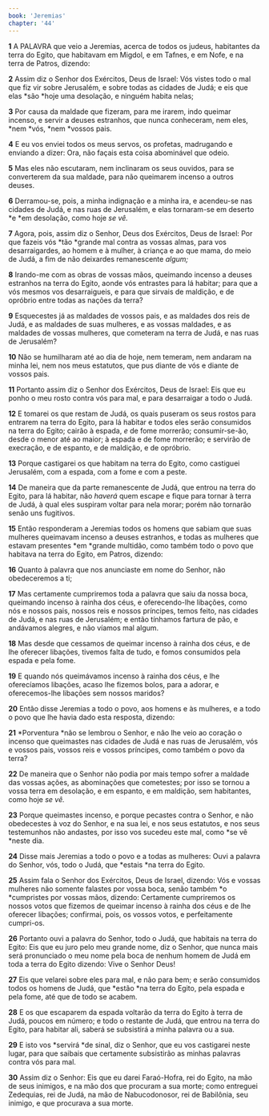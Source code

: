 ```yaml
---
book: 'Jeremias'
chapter: '44'
---
```


**1** A PALAVRA que veio a Jeremias, acerca de todos os judeus, habitantes da terra do Egito, que habitavam em Migdol, e em Tafnes, e em Nofe, e na terra de Patros, dizendo:

**2** Assim diz o Senhor dos Exércitos, Deus de Israel: Vós vistes todo o mal que fiz vir sobre Jerusalém, e sobre todas as cidades de Judá; e eis que elas *são *hoje uma desolação, e ninguém habita nelas;

**3** Por causa da maldade que fizeram, para me irarem, indo queimar incenso, e servir a deuses estranhos, que nunca conheceram, nem eles, *nem *vós, *nem *vossos pais.

**4** E eu vos enviei todos os meus servos, os profetas, madrugando e enviando a dizer: Ora, não façais esta coisa abominável que odeio.

**5** Mas eles não escutaram, nem inclinaram os seus ouvidos, para se converterem da sua maldade, para não queimarem incenso a outros deuses.

**6** Derramou-se, pois, a minha indignação e a minha ira, e acendeu-se nas cidades de Judá, e nas ruas de Jerusalém, e elas tornaram-se em deserto *e *em desolação, como hoje _se vê._

**7** Agora, pois, assim diz o Senhor, Deus dos Exércitos, Deus de Israel: Por que fazeis vós *tão *grande mal contra as vossas almas, para vos desarraigardes, ao homem e à mulher, à criança e ao que mama, do meio de Judá, a fim de não deixardes remanescente _algum;_

**8** Irando-me com as obras de vossas mãos, queimando incenso a deuses estranhos na terra do Egito, aonde vós entrastes para lá habitar; para que a vós mesmos vos desarraigueis, e para que sirvais de maldição, e de opróbrio entre todas as nações da terra?

**9** Esquecestes já as maldades de vossos pais, e as maldades dos reis de Judá, e as maldades de suas mulheres, e as vossas maldades, e as maldades de vossas mulheres, que cometeram na terra de Judá, e nas ruas de Jerusalém?

**10** Não se humilharam até ao dia de hoje, nem temeram, nem andaram na minha lei, nem nos meus estatutos, que pus diante de vós e diante de vossos pais.

**11** Portanto assim diz o Senhor dos Exércitos, Deus de Israel: Eis que eu ponho o meu rosto contra vós para mal, e para desarraigar a todo o Judá.

**12** E tomarei os que restam de Judá, os quais puseram os seus rostos para entrarem na terra do Egito, para lá habitar e todos eles serão consumidos na terra do Egito; cairão à espada, _e_ de fome morrerão; consumir-se-ão, desde o menor até ao maior; à espada e de fome morrerão; e servirão de execração, e de espanto, e de maldição, e de opróbrio.

**13** Porque castigarei os que habitam na terra do Egito, como castiguei Jerusalém, com a espada, com a fome e com a peste.

**14** De maneira que da parte remanescente de Judá, que entrou na terra do Egito, para lá habitar, não _haverá_ quem escape e fique para tornar à terra de Judá, à qual eles suspiram voltar para nela morar; porém não tornarão senão uns fugitivos.

**15** Então responderam a Jeremias todos os homens que sabiam que suas mulheres queimavam incenso a deuses estranhos, e todas as mulheres que estavam presentes *em *grande multidão, como também todo o povo que habitava na terra do Egito, em Patros, dizendo:

**16** Quanto à palavra que nos anunciaste em nome do Senhor, não obedeceremos a ti;

**17** Mas certamente cumpriremos toda a palavra que saiu da nossa boca, queimando incenso à rainha dos céus, e oferecendo-lhe libações, como nós e nossos pais, nossos reis e nossos príncipes, temos feito, nas cidades de Judá, e nas ruas de Jerusalém; e então tínhamos fartura de pão, e andávamos alegres, e não víamos mal algum.

**18** Mas desde que cessamos de queimar incenso à rainha dos céus, e de lhe oferecer libações, tivemos falta de tudo, e fomos consumidos pela espada e pela fome.

**19** E quando nós queimávamos incenso à rainha dos céus, e lhe oferecíamos libações, acaso lhe fizemos bolos, para a adorar, e oferecemos-lhe libações sem nossos maridos?

**20** Então disse Jeremias a todo o povo, aos homens e às mulheres, e a todo o povo que lhe havia dado esta resposta, dizendo:

**21** *Porventura *não se lembrou o Senhor, e não lhe veio ao coração o incenso que queimastes nas cidades de Judá e nas ruas de Jerusalém, vós e vossos pais, vossos reis e vossos príncipes, como também o povo da terra?

**22** De maneira que o Senhor não podia por mais tempo sofrer a maldade das vossas ações, as abominações que cometestes; por isso se tornou a vossa terra em desolação, e em espanto, e em maldição, sem habitantes, como hoje _se vê._

**23** Porque queimastes incenso, e porque pecastes contra o Senhor, e não obedecestes à voz do Senhor, e na sua lei, e nos seus estatutos, e nos seus testemunhos não andastes, por isso vos sucedeu este mal, como *se vê *neste dia.

**24** Disse mais Jeremias a todo o povo e a todas as mulheres: Ouvi a palavra do Senhor, vós, todo o Judá, que *estais *na terra do Egito.

**25** Assim fala o Senhor dos Exércitos, Deus de Israel, dizendo: Vós e vossas mulheres não somente falastes por vossa boca, senão também *o *cumpristes por vossas mãos, dizendo: Certamente cumpriremos os nossos votos que fizemos de queimar incenso à rainha dos céus e de lhe oferecer libações; confirmai, pois, os vossos votos, e perfeitamente cumpri-os.

**26** Portanto ouvi a palavra do Senhor, todo o Judá, que habitais na terra do Egito: Eis que eu juro pelo meu grande nome, diz o Senhor, que nunca mais será pronunciado o meu nome pela boca de nenhum homem de Judá em toda a terra do Egito dizendo: Vive o Senhor Deus!

**27** Eis que velarei sobre eles para mal, e não para bem; e serão consumidos todos os homens de Judá, que *estão *na terra do Egito, pela espada e pela fome, até que de todo se acabem.

**28** E os que escaparem da espada voltarão da terra do Egito à terra de Judá, poucos em número; e todo o restante de Judá, que entrou na terra do Egito, para habitar ali, saberá se subsistirá a minha palavra ou a sua.

**29** E isto vos *servirá *de sinal, diz o Senhor, que eu vos castigarei neste lugar, para que saibais que certamente subsistirão as minhas palavras contra vós para mal.

**30** Assim diz o Senhor: Eis que eu darei Faraó-Hofra, rei do Egito, na mão de seus inimigos, e na mão dos que procuram a sua morte; como entreguei Zedequias, rei de Judá, na mão de Nabucodonosor, rei de Babilônia, seu inimigo, e que procurava a sua morte.
